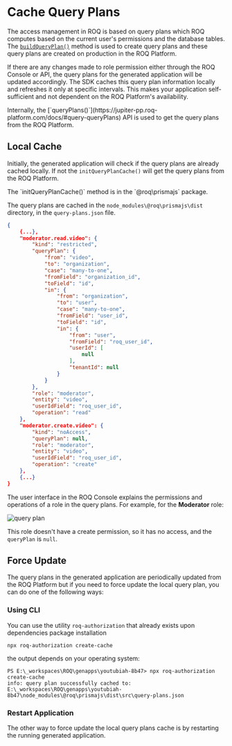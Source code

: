 
# Cache Query Plans

The access management in ROQ is based on query plans which ROQ computes based on the current user's permissions and the database tables. The [`buildQueryPlan()`](https://jupiter-pp.roq-platform.com/docs/#mutation-buildQueryPlan) method is used to create query plans and these query plans are created on production in the ROQ Platform.

If there are any changes made to role permission either through the ROQ Console or API, the query plans for the generated application will be updated accordingly. The SDK caches this query plan information locally and refreshes it only at specific intervals. This makes your application self-sufficient and not dependent on the ROQ Platform's availability.

<Callout type="info">
Internally, the [`queryPlans()`](https://jupiter-pp.roq-platform.com/docs/#query-queryPlans) API is used to get the query plans from the ROQ Platform.
</Callout>

## Local Cache

Initially, the generated application will check if the query plans are already cached locally. If not the `initQueryPlanCache()` will get the query plans from the ROQ Platform.

<Callout type="info">
The `initQueryPlanCache()` method is in the `@roq\prismajs` package.
</Callout>

The query plans are cached in the `node_modules\@roq\prismajs\dist` directory, in the `query-plans.json` file.

```json
{
	{...},
	"moderator.read.video": {
		"kind": "restricted",
		"queryPlan": {
			"from": "video",
			"to": "organization",
			"case": "many-to-one",
			"fromField": "organization_id",
			"toField": "id",
			"in": {
				"from": "organization",
				"to": "user",
				"case": "many-to-one",
				"fromField": "user_id",
				"toField": "id",
				"in": {
					"from": "user",
					"fromField": "roq_user_id",
					"userId": [
						null
					],
					"tenantId": null
				}
			}
		},
		"role": "moderator",
		"entity": "video",
		"userIdField": "roq_user_id",
		"operation": "read"
	},
	"moderator.create.video": {
		"kind": "noAccess",
		"queryPlan": null,
		"role": "moderator",
		"entity": "video",
		"userIdField": "roq_user_id",
		"operation": "create"
	},
	{...}
}
```

The user interface in the ROQ Console explains the permissions and operations of a role in the query plans. For example, for the **Moderator** role:

![query plan](/roles-for-query-plans.png)

This role doesn't have a create permission, so it has no access, and the `queryPlan` is `null`.

## Force Update

The query plans in the generated application are periodically updated from the ROQ Platform but if you need to force update the local query plan, you can do one of the following ways:

### Using CLI
You can use the utility `roq-authorization` that already exists upon dependencies package installation

```shell
npx roq-authorization create-cache
```
the output depends on your operating system:

```shell
PS E:\_workspaces\ROQ\genapps\youtubiah-8b47> npx roq-authorization create-cache
info: query plan successfully cached to: E:\_workspaces\ROQ\genapps\youtubiah-8b47\node_modules\@roq\prismajs\dist\src\query-plans.json
```

### Restart Application

The other way to force update the local query plans cache is by restarting the running generated application.
